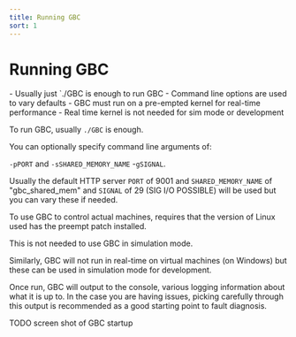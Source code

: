 ```yaml
---
title: Running GBC
sort: 1
---
```


# Running GBC
<Tldr>
    - Usually just `./GBC is enough to run GBC
    - Command line options are used to vary defaults
    - GBC must run on a pre-empted kernel for real-time performance
    - Real time kernel is not needed for sim mode or development
</Tldr>

To run GBC, usually `./GBC` is enough.

You can optionally specify command line arguments of:

`-pPORT` and `-sSHARED_MEMORY_NAME` -`gSIGNAL`.

Usually the default HTTP server `PORT` of 9001 and `SHARED_MEMORY_NAME` of "gbc_shared_mem" and `SIGNAL` of 29 (SIG I/O POSSIBLE) will be used but you can vary these if needed.

To use GBC to control actual machines, requires that the version of Linux used has the preempt patch installed.

This is not needed to use GBC in simulation mode.

Similarly, GBC will not run in real-time on virtual machines (on Windows) but these can be used in simulation mode for development.

Once run, GBC will output to the console, various logging information about what it is up to. In the case you are having issues, picking carefully through this output is recommended as a good starting point to fault diagnosis.


TODO screen shot of GBC startup
